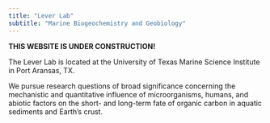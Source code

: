 ```yaml
---
title: "Lever Lab"
subtitle: "Marine Biogeochemistry and Geobiology"
---
```


**THIS WEBSITE IS UNDER CONSTRUCTION!**

The Lever Lab is located at the University of Texas Marine Science Institute in Port Aransas, TX.

We pursue research questions of broad significance concerning the mechanistic and quantitative influence of microorganisms, humans, and abiotic factors on the short- and long-term fate of organic carbon in aquatic sediments and Earth’s crust.
